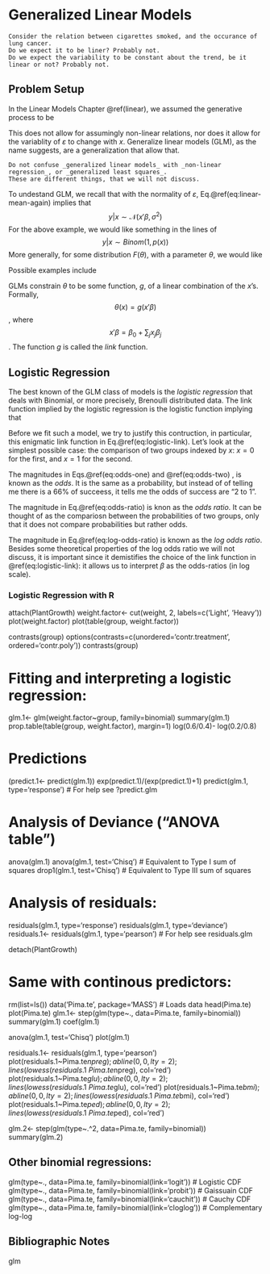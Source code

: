 # Generalized Linear Models {#glm}



```example
Consider the relation between cigarettes smoked, and the occurance of lung cancer. 
Do we expect it to be liner? Probably not.
Do we expect the variability to be constant about the trend, be it linear or not? Probably not.
```



## Problem Setup

In the Linear Models Chapter \@ref(linear), we assumed the generative process to be 
\begin{align}
  y|x=x'\beta+\varepsilon
  (\#eq:linear-mean-again)
\end{align}

This does not allow for assumingly non-linear relations, nor does it allow for the variablity of $\varepsilon$ to change with $x$.
Generalize linear models (GLM), as the name suggests, are a generalization that allow that.

```remark
Do not confuse _generalized linear models_ with _non-linear regression_, or _generalized least squares_.
These are different things, that we will not discuss.
```

To undestand GLM, we recall that with the normality of $\varepsilon$, Eq.\@ref(eq:linear-mean-again) implies that 
$$
 y|x \sim \mathcal{N}(x'\beta, \sigma^2)
$$
For the above example, we would like something in the lines of 
$$
 y|x \sim Binom(1,p(x))
$$
More generally, for some distribution $F(\theta)$, with a parameter $\theta$, we would like
\begin{align}
  y|x \sim F(\theta(x))
\end{align}

Possible examples include 
\begin{align}
 y|x &\sim Poisson(\lambda(x)) \\
 y|x &\sim Exp(\lambda(x)) \\
 y|x &\sim \mathcal{N}(\mu(x),\sigma^2(x)) 
\end{align}

GLMs constrain $\theta$ to be some function, $g$, of a linear combination of the $x$'s. 
Formally, $$\theta(x)=g(x'\beta)$$, where $$x'\beta=\beta_0 + \sum_j x_j \beta_j$$. 
The function $g$ is called the _link_ function.


## Logistic Regression

The best known of the GLM class of models is the _logistic regression_ that deals with Binomial, or more precisely, Brenoulli distributed data. 
The link function implied by the logistic regression is the logistic function
\begin{align}
  g(t)=\frac{e^t}{(1+e^t)}
  (\#eq:logistic-link)  
\end{align}
 implying that 
\begin{align}
  y|x \sim Binom \left( 1, p=\frac{e^{x'\beta}}{1+e^{x'\beta}} \right)
  (\#eq:logistic)
\end{align}

Before we fit such a model, we try to justify this contruction, in particular, this enigmatic link function in Eq.\@ref(eq:logistic-link).
Let's look at the simplest possible case: the comparison of two groups indexed by $x$: $x=0$ for the first, and $x=1$ for the second.
\begin{align}
   p(x=0)=P(y=1|x=0) &= \frac{e^{\beta_0}}{(1+e^{\beta_0})} (\#eq:odds-one) \\ 
   \Rightarrow 
   \frac{P(y=1|x=0)}{P(y=0|x=0)} &= e^{\beta_0} \\
   p(x=1)= P(y=1|x=1) &= \frac{e^{\beta_0+\beta_1}}{(1+e^{\beta_0+\beta_1})} \\
   \Rightarrow 
   \frac{P(y=1|x=1)}{P(y=0|x=1)} &= e^{\beta_0+\beta_1} (\#eq:odds-two)\\
   \Rightarrow 
   \frac{P(y=1|x=1)/P(y=0|x=1)}{P(y=1|x=0)/P(y=0|x=0)} 
   &= e^{\beta_1}  (\#eq:odds-ratio) \\
   \Rightarrow 
   \log \frac{P(y=1|x=1)/P(y=0|x=1)}{P(y=1|x=0)/P(y=0|x=0)} &= \beta_1. (\#eq:log-odds-ratio)
\end{align}

The magnitudes in Eqs.\@ref(eq:odds-one) and \@ref(eq:odds-two)  , is known as the _odds_. 
It is the same as a probability, but instead of of telling me there is a $66\%$ of succeess, it tells me the odds of success are "2 to 1".

The magnitude in Eq.\@ref(eq:odds-ratio) is knon as the _odds ratio_. 
It can be thought of as the compariosn between the probabilities of two groups, only that it does not compare probabilities but rather odds. 

The magnitude in Eq.\@ref(eq:log-odds-ratio) is known as the _log odds ratio_.
Besides some theoretical properties of the log odds ratio we will not discuss, it is important since it demistifies the choice of the link function in \@ref(eq:logistic-link): it allows us to interpret $\beta$ as the odds-ratios (in log scale).


### Logistic Regression with R

attach(PlantGrowth)
weight.factor<- cut(weight, 2, labels=c('Light', 'Heavy'))
plot(weight.factor)
plot(table(group, weight.factor))

contrasts(group)
options(contrasts=c(unordered='contr.treatment', ordered='contr.poly'))
contrasts(group)

# Fitting and interpreting a logistic regression:
glm.1<- glm(weight.factor~group, family=binomial)
summary(glm.1)
prop.table(table(group, weight.factor), margin=1)
log(0.6/0.4)- log(0.2/0.8)

# Predictions
(predict.1<- predict(glm.1))
exp(predict.1)/(exp(predict.1)+1) 
predict(glm.1, type='response')
# For help see ?predict.glm

# Analysis of Deviance ("ANOVA table")
anova(glm.1)
anova(glm.1, test='Chisq') # Equivalent to Type I sum of squares
drop1(glm.1, test='Chisq') # Equivalent to Type III sum of squares

# Analysis of residuals:
residuals(glm.1, type='response')
residuals(glm.1, type='deviance')
residuals.1<- residuals(glm.1, type='pearson')
# For help see residuals.glm

detach(PlantGrowth)



# Same with continous predictors:
rm(list=ls())
data('Pima.te', package='MASS') # Loads data
head(Pima.te)
plot(Pima.te)
glm.1<- step(glm(type~., data=Pima.te, family=binomial))
summary(glm.1)
coef(glm.1)

anova(glm.1, test='Chisq')
plot(glm.1)

residuals.1<- residuals(glm.1, type='pearson')
plot(residuals.1~Pima.te$npreg); abline(0,0, lty=2); lines(lowess(residuals.1~Pima.te$npreg), col='red')
plot(residuals.1~Pima.te$glu); abline(0,0, lty=2); lines(lowess(residuals.1~Pima.te$glu), col='red')
plot(residuals.1~Pima.te$bmi); abline(0,0, lty=2); lines(lowess(residuals.1~Pima.te$bmi), col='red')
plot(residuals.1~Pima.te$ped); abline(0,0, lty=2); lines(lowess(residuals.1~Pima.te$ped), col='red')

glm.2<- step(glm(type~.^2, data=Pima.te, family=binomial))
summary(glm.2)




## Other binomial regressions:
glm(type~., data=Pima.te, family=binomial(link='logit')) # Logistic CDF
glm(type~., data=Pima.te, family=binomial(link='probit')) # Gaissuain CDF
glm(type~., data=Pima.te, family=binomial(link='cauchit')) # Cauchy CDF
glm(type~., data=Pima.te, family=binomial(link='cloglog')) # Complementary log-log 















## Bibliographic Notes
glm
